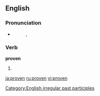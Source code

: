 ==English==

===Pronunciation===
*{{IPA|/'pruvən/}}
*:{{rhymes|əʊvən}}, {{rhymes|uːvən}}

===Verb===
'''proven'''

# {{past participle of|[[prove]]}}

[[Category:English irregular past participles]]

[[ja:proven]]
[[ru:proven]]
[[vi:proven]]